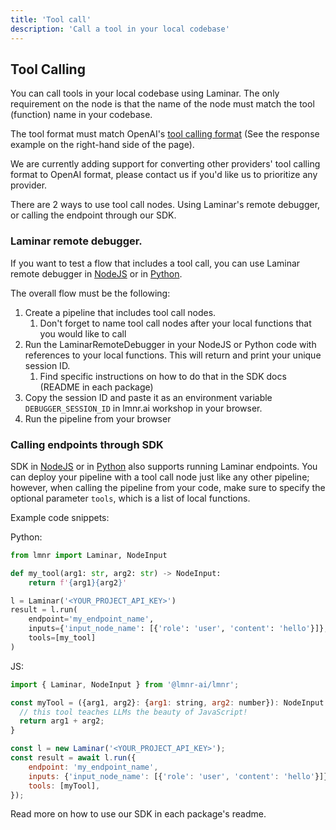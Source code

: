 ```yaml
---
title: 'Tool call'
description: 'Call a tool in your local codebase'
---
```


## Tool Calling

You can call tools in your local codebase using Laminar.
The only requirement on the node is that the name of the node must match the tool (function) name in your codebase.

The tool format must match OpenAI's [tool calling format](https://platform.openai.com/docs/api-reference/chat/create#chat-create-tool_choice)
(See the response example on the right-hand side of the page).

We are currently adding support for converting other providers' tool calling format to OpenAI format, please contact us
if you'd like us to prioritize any provider.

There are 2 ways to use tool call nodes. Using Laminar's remote debugger, or calling the endpoint through our SDK.

### Laminar remote debugger.

If you want to test a flow that includes a tool call, you can use Laminar remote debugger in
[NodeJS](https://www.npmjs.com/package/@lmnr-ai/lmnr) or in [Python](https://pypi.org/project/lmnr/).

The overall flow must be the following:

1. Create a pipeline that includes tool call nodes.
    1. Don't forget to name tool call nodes after your local functions that you would like to call
1. Run the LaminarRemoteDebugger in your NodeJS or Python code with references to your local functions.
This will return and print your unique session ID.
    1. Find specific instructions on how to do that in the SDK docs (README in each package)
1. Copy the session ID and paste it as an environment variable `DEBUGGER_SESSION_ID` in lmnr.ai workshop in your browser.
1. Run the pipeline from your browser

### Calling endpoints through SDK

SDK in [NodeJS](https://www.npmjs.com/package/@lmnr-ai/lmnr) or in [Python](https://pypi.org/project/lmnr/) also supports
running Laminar endpoints. You can deploy your pipeline with a tool call node just like any other pipeline; however,
when calling the pipeline from your code, make sure to specify the optional parameter `tools`, which is a list of local functions.

Example code snippets:

Python:
```python
from lmnr import Laminar, NodeInput

def my_tool(arg1: str, arg2: str) -> NodeInput:
    return f'{arg1}{arg2}'

l = Laminar('<YOUR_PROJECT_API_KEY>')
result = l.run(
    endpoint='my_endpoint_name',
    inputs={'input_node_name': [{'role': 'user', 'content': 'hello'}]},
    tools=[my_tool]
)
```

JS:

```javascript
import { Laminar, NodeInput } from '@lmnr-ai/lmnr';

const myTool = ({arg1, arg2}: {arg1: string, arg2: number}): NodeInput => {
  // this tool teaches LLMs the beauty of JavaScript!
  return arg1 + arg2;
}

const l = new Laminar('<YOUR_PROJECT_API_KEY>');
const result = await l.run({
    endpoint: 'my_endpoint_name',
    inputs: {'input_node_name': [{'role': 'user', 'content': 'hello'}]},
    tools: [myTool],
});
```

Read more on how to use our SDK in each package's readme.
